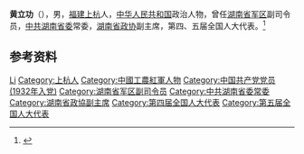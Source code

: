 {{Otheruses|other=名为黄立功的其他人物|黄立功}}

'''黄立功'''（{{bd|1916年||1993年}}），男，[[福建|福建]][[上杭|上杭]]人，[[中华人民共和国|中华人民共和国]]政治人物，曾任[[湖南省军区|湖南省军区]]副司令员，[[中共湖南省委|中共湖南省委]]常委，[[湖南省政协|湖南省政协]]副主席，第四、五届全国人大代表。<ref>{{Cite book|title=湖湘文化大辞典 • 上卷|author=万里主编; 吕锡琛, 孙湘源, 刘甲柱等副主编|publisher=湖南人民出版社|year=2006|isbn=|location=长沙|pages=}}</ref>

== 参考资料 ==
{{reflist}}

{{中国人物小作品}}

{{Authority control}}
{{DEFAULTSORT:Huang黄}}
[[Category:黄姓|Li]]
[[Category:上杭人|Category:上杭人]]
[[Category:中國工農紅軍人物|Category:中國工農紅軍人物]]
[[Category:中国共产党党员_(1932年入党)|Category:中国共产党党员 (1932年入党)]]
[[Category:湖南省军区副司令员|Category:湖南省军区副司令员]]
[[Category:中共湖南省委常委|Category:中共湖南省委常委]]
[[Category:湖南省政協副主席|Category:湖南省政協副主席]]
[[Category:第四届全国人大代表|Category:第四届全国人大代表]]
[[Category:第五届全国人大代表|Category:第五届全国人大代表]]